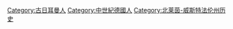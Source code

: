 [[Category:古日耳曼人|Category:古日耳曼人]]
[[Category:中世紀德國人|Category:中世紀德國人]]
[[Category:北莱茵-威斯特法伦州历史|Category:北莱茵-威斯特法伦州历史]]